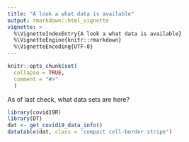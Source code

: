 ```yaml
---
title: "A look a what data is available"
output: rmarkdown::html_vignette
vignette: >
  %\VignetteIndexEntry{A look a what data is available}
  %\VignetteEngine{knitr::rmarkdown}
  %\VignetteEncoding{UTF-8}
---
```


```r
knitr::opts_chunk$set(
  collapse = TRUE,
  comment = "#>"
  )
```

As of last check, what data sets are here?

```r
library(covid19R)
library(DT)
dat <- get_covid19_data_info()
datatable(dat, class = 'compact cell-border stripe')
```

